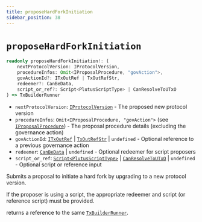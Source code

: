 ```yaml
---
title: proposeHardForkInitiation
sidebar_position: 38
---
```


# `proposeHardForkInitiation`

```ts
readonly proposeHardForkInitiation!: (
    nextProtocolVersion: IProtocolVersion,
    procedureInfos: Omit<IProposalProcedure, "govAction">,
    govActionId?: ITxOutRef | TxOutRefStr,
    redeemer?: CanBeData,
    script_or_ref?: Script<PlutusScriptType> | CanResolveToUTxO
) => TxBuilderRunner
```

- `nextProtocolVersion`: [`IProtocolVersion`](../cardano-ledger-ts/interfaces/IProtocolVersion) - The proposed new protocol version
- `procedureInfos`: `Omit<IProposalProcedure, "govAction">` (see [`IProposalProcedure`](../cardano-ledger-ts/interfaces/IProposalProcedure)) - The proposal procedure details (excluding the governance action)
- `govActionId`: [`ITxOutRef`](../cardano-ledger-ts/interfaces/ITxOutRef) | [`TxOutRefStr`](../cardano-ledger-ts/type-aliases/TxOutRefStr) | `undefined` - Optional reference to a previous governance action
- `redeemer`: [`CanBeData`](../miscellaneous/CanBeData) | `undefined` - Optional redeemer for script proposers
- `script_or_ref`: [`Script<PlutusScriptType>`](../cardano-ledger-ts/classes/Script) | [`CanResolveToUTxO`](../miscellaneous/CanResolveToUTxO) | `undefined` - Optional script or reference input

Submits a proposal to initiate a hard fork by upgrading to a new protocol version.

If the proposer is using a script, the appropriate redeemer and script (or reference script) must be provided.

returns a reference to the same [`TxBuilderRunner`](./TxBuilderRunner). 